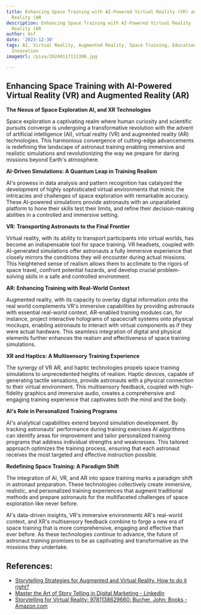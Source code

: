 ```yaml
---
title: Enhancing Space Training with AI-Powered Virtual Reality (VR) and Augmented
  Reality (AR
description: Enhancing Space Training with AI-Powered Virtual Reality (VR) and Augmented
  Reality (AR
author: Usf
date: '2023-12-30'
tags: AI, Virtual Reality, Augmented Reality, Space Training, Education, Technology,
  Innovation
imageUrl: /pixa/20240117151306.jpg

---
```

## Enhancing Space  Training with AI-Powered Virtual Reality (VR) and Augmented  Reality (AR)

**The Nexus of Space Exploration AI, and XR Technologies**

Space exploration a captivating realm where human curiosity and scientific pursuits converge is undergoing a transformative revolution with the advent of artificial intelligence (AI), virtual  reality (VR)  and augmented reality (AR) technologies. This  harmonious convergence of cutting-edge advancements is redefining the landscape of astronaut training enabling immersive and realistic simulations and revolutionizing the way we prepare for daring missions beyond Earth's atmosphere.

**AI-Driven Simulations: A  Quantum Leap in Training Realism**

AI's prowess in  data analysis and pattern recognition has  catalyzed the development of highly sophisticated virtual environments that mimic  the intricacies and  challenges of space exploration with remarkable accuracy. These AI-powered simulations provide astronauts with an unparalleled platform to hone  their skills test their limits, and  refine their decision-making  abilities in a controlled  and immersive setting.

**VR: Transporting Astronauts to the Final Frontier**

Virtual reality,  with its ability to transport participants into virtual worlds, has become  an indispensable  tool for space training. VR  headsets, coupled with AI-generated simulations offer astronauts a fully immersive  experience that closely mirrors the conditions they will encounter during actual missions. This heightened sense of realism  allows them to acclimate to the rigors of space travel,  confront potential hazards, and develop  crucial problem-solving skills in a safe and controlled environment.

**AR:  Enhancing Training with Real-World Context**

Augmented reality, with  its capacity to overlay digital information onto the  real world complements  VR's immersive capabilities by providing astronauts with essential  real-world context. AR-enabled training modules can, for instance, project interactive holograms  of spacecraft systems onto physical mockups, enabling astronauts  to interact with virtual components  as if they were actual hardware. This seamless integration of digital and physical elements further enhances the realism and effectiveness of space training simulations.

**XR and Haptics:  A Multisensory Training Experience**

The synergy of VR  AR, and haptic technologies propels space training simulations to unprecedented heights of realism. Haptic devices, capable of generating tactile sensations, provide  astronauts with a physical connection to their virtual environment. This multisensory feedback, coupled with high-fidelity graphics and immersive audio,  creates a comprehensive and  engaging training  experience that captivates both  the mind and the body.

**AI's Role in Personalized Training Programs**

AI's analytical capabilities extend beyond simulation development. By tracking astronauts' performance during training exercises AI  algorithms can identify  areas for improvement and tailor personalized training programs that address individual strengths and weaknesses. This tailored approach optimizes the training process, ensuring that each astronaut receives the  most  targeted and effective instruction possible.

**Redefining  Space Training:  A Paradigm Shift**

The integration of AI, VR, and AR into space  training marks  a paradigm shift in astronaut preparation. These technologies collectively create immersive, realistic, and personalized training experiences that augment traditional methods and prepare astronauts for the multifaceted challenges of space exploration like never before.

AI's data-driven insights, VR's immersive environments AR's real-world context,  and  XR's multisensory feedback combine to forge a new  era  of space training that is more comprehensive, engaging and effective than ever before. As these technologies continue to  advance, the future of astronaut training promises to be as captivating and  transformative as the missions they undertake.

## References:
- [Storytelling Strategies for Augmented and Virtual Reality. How to do it right?](https://www.infographicdesignteam.com/blog/storytelling-strategies-for-augmented-and-virtual-reality/)
- [Master the Art of Story Telling in Digital Marketing - LinkedIn](https://www.linkedin.com/pulse/master-art-story-telling-digital-marketing-abbu-ubed-shaik?trk=article-ssr-frontend-pulse_more-articles_related-content-card)
- [Storytelling for Virtual Reality: 9781138629660: Bucher, John: Books - Amazon.com](https://www.amazon.com/Storytelling-Virtual-Reality-John-Bucher/dp/1138629669)

